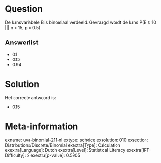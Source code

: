 Question
========

De kansvariabele B is binomiaal verdeeld. Gevraagd wordt de kans P(B ≥
10 \|\|\| n = 15, p = 0.5)


Answerlist
----------

* 0.1
* 0.15
* 0.94

Solution
========

Het correcte antwoord is: 

* 0.15

Meta-information
================
exname: uva-binomial-211-nl
extype: schoice
exsolution: 010
exsection: Distributions/Discrete/Binomial
exextra[Type]: Calculation
exextra[Language]: Dutch
exextra[Level]: Statistical Literacy
exextra[IRT-Difficulty]: 2
exextra[p-value]: 0.5905

